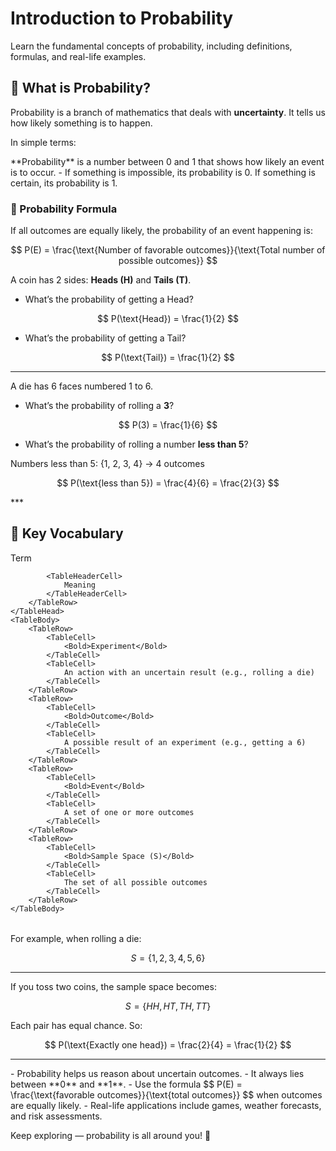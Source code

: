 
# Introduction to Probability

Learn the fundamental concepts of probability, including definitions, formulas, and real-life examples.

## 🎲 What is Probability?

Probability is a branch of mathematics that deals with **uncertainty**. It tells us how likely something is to happen.

In simple terms:

<Note>
**Probability** is a number between 0 and 1 that shows how likely an event is to occur.
- If something is <Bold>impossible</Bold>, its probability is <Bold>0</Bold>. If something is <Bold>certain</Bold>, its probability is <Bold>1</Bold>.
</Note>


### 🔢 Probability Formula

If all outcomes are equally likely, the probability of an event happening is:

$$
P(E) = \frac{\text{Number of favorable outcomes}}{\text{Total number of possible outcomes}}
$$

<Example title="🧠 Example 1: Tossing a Coin">

A coin has 2 sides: **Heads (H)** and **Tails (T)**.

- What’s the probability of getting a Head?

$$
P(\text{Head}) = \frac{1}{2}
$$

- What’s the probability of getting a Tail?

$$
P(\text{Tail}) = \frac{1}{2}
$$
</Example>
***
<Example title="🎲 Example 2: Rolling a Die">

A die has 6 faces numbered 1 to 6.

- What’s the probability of rolling a **3**?

$$
P(3) = \frac{1}{6}
$$

- What’s the probability of rolling a number **less than 5**?

Numbers less than 5: {1, 2, 3, 4} → 4 outcomes

$$
P(\text{less than 5}) = \frac{4}{6} = \frac{2}{3}
$$

</Example>
***


## 🧩 Key Vocabulary

<Table>
    <TableHead>
        <TableRow>
            <TableHeaderCell>
                Term
            </TableHeaderCell>

            <TableHeaderCell>
                Meaning
            </TableHeaderCell>
        </TableRow>
    </TableHead>
    <TableBody>
        <TableRow>
            <TableCell>
                <Bold>Experiment</Bold>
            </TableCell>
            <TableCell>
                An action with an uncertain result (e.g., rolling a die)
            </TableCell>
        </TableRow>
        <TableRow>
            <TableCell>
                <Bold>Outcome</Bold>
            </TableCell>
            <TableCell>
                A possible result of an experiment (e.g., getting a 6)
            </TableCell>
        </TableRow>
        <TableRow>
            <TableCell>
                <Bold>Event</Bold>
            </TableCell>
            <TableCell>
                A set of one or more outcomes
            </TableCell>
        </TableRow>
        <TableRow>
            <TableCell>
                <Bold>Sample Space (S)</Bold>
            </TableCell>
            <TableCell>
                The set of all possible outcomes
            </TableCell>
        </TableRow>
    </TableBody>
</Table>

For example, when rolling a die:

$$
S = \{1, 2, 3, 4, 5, 6\}
$$

---

<Facts title="Fact">
If you toss two coins, the sample space becomes:

$$
S = \{HH, HT, TH, TT\}
$$

Each pair has equal chance. So:

$$
P(\text{Exactly one head}) = \frac{2}{4} = \frac{1}{2}
$$
</Facts>

---

<Summary title="Summary">
- Probability helps us reason about uncertain outcomes.
- It always lies between **0** and **1**.
- Use the formula $$ P(E) = \frac{\text{favorable outcomes}}{\text{total outcomes}} $$ when outcomes are equally likely.
- Real-life applications include games, weather forecasts, and risk assessments.

</Summary>

Keep exploring — probability is all around you! 🎯


